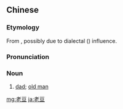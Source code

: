 ==Chinese==
{{zh-forms|alt=老竇}}

===Etymology===
From {{zh-l|老頭|lou5 tau4}}, possibly due to dialectal ({{w|Shunde}}) influence.

===Pronunciation===
{{zh-pron
|c=lou5 dau6
|c-t=lau2 deu5
|cat=n
}}

===Noun===
{{zh-noun}}

# {{lb|zh|Cantonese|informal}} [[dad]]; [[old man]]

[[mg:老豆]]
[[ja:老豆]]